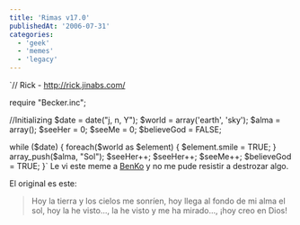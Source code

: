 ```yaml
---
title: 'Rimas v17.0'
publishedAt: '2006-07-31'
categories:
  - 'geek'
  - 'memes'
  - 'legacy'
---
```


\`// Rick - http://rick.jinabs.com/

require "Becker.inc";

//Initializing $date = date("j, n, Y"); $world = array('earth', 'sky'); $alma = array(); $seeHer = 0; $seeMe = 0; $believeGod = FALSE;

while ($date) { foreach($world as $element) { $element.smile = TRUE; } array_push($alma, "Sol"); $seeHer++; $seeHer++; $seeMe++; $believeGod = TRUE; }\` Le vi este meme a [BenKo](http://cafeina.ladybenko.net/?p=313) y no me pude resistir a destrozar algo.

El original es este:

> Hoy la tierra y los cielos me sonríen, hoy llega al fondo de mi alma el sol, hoy la he visto..., la he visto y me ha mirado..., ¡hoy creo en Dios!
